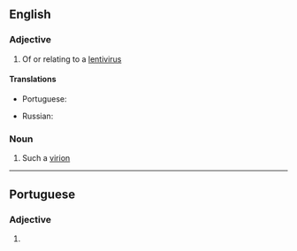==English==

===Adjective===
{{en-adj|-}}

# {{lb|en|virology}} Of or relating to a [[lentivirus]]

====Translations====
{{trans-top}}
* Portuguese: {{t|pt|lentiviral}}
{{trans-mid}}
* Russian: {{t|ru|лентиви́русный|m}}
{{trans-bottom}}

===Noun===
{{en-noun}}

# Such a [[virion]]

----

==Portuguese==

===Adjective===
{{pt-adj|lentivira|l}}

# {{lb|pt|virology}} {{l|en|lentiviral}} {{gloss|of or pertaining to a lentivirus}}